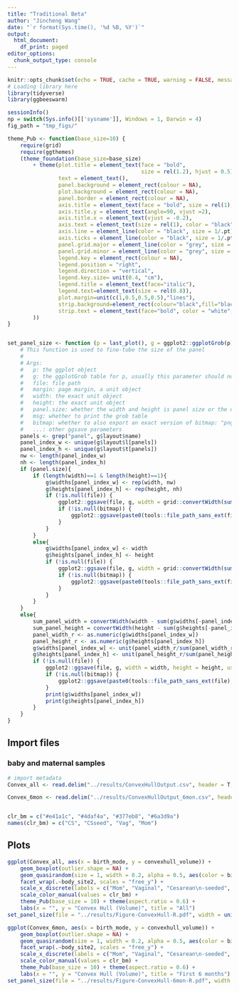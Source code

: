 ```yaml
---
title: "Traditional Beta"
author: "Jincheng Wang"
date: "`r format(Sys.time(), '%d %B, %Y')`"
output:
  html_document:
    df_print: paged
editor_options:
  chunk_output_type: console
---
```


```r
knitr::opts_chunk$set(echo = TRUE, cache = TRUE, warning = FALSE, message = FALSE)
# Loading library here
library(tidyverse)
library(ggbeeswarm)

sessionInfo()
np = switch(Sys.info()[['sysname']], Windows = 1, Darwin = 4)
fig_path = "tmp_figs/"
```

```r
theme_Pub <- function(base_size=10) {
    require(grid)
    require(ggthemes)
    (theme_foundation(base_size=base_size)
        + theme(plot.title = element_text(face = "bold",
                                          size = rel(1.2), hjust = 0.5),
                text = element_text(),
                panel.background = element_rect(colour = NA),
                plot.background = element_rect(colour = NA),
                panel.border = element_rect(colour = NA),
                axis.title = element_text(face = "bold", size = rel(1), color = "black"),
                axis.title.y = element_text(angle=90, vjust =2),
                axis.title.x = element_text(vjust = -0.2),
                axis.text = element_text(size = rel(1), color = "black"),
                axis.line = element_line(color = "black", size = 1/.pt),
                axis.ticks = element_line(color = "black", size = 1/.pt),
                panel.grid.major = element_line(color = "grey", size = 0.1),
                panel.grid.minor = element_line(color = "grey", size = 0.1),
                legend.key = element_rect(colour = NA),
                legend.position = "right",
                legend.direction = "vertical",
                legend.key.size= unit(0.4, "cm"),
                legend.title = element_text(face="italic"),
                legend.text=element_text(size = rel(0.8)),
                plot.margin=unit(c(1,0.5,0.5,0.5),"lines"),
                strip.background=element_rect(colour="black",fill="black"),
                strip.text = element_text(face="bold", color = "white", size = rel(1))
        ))
}


set_panel_size <- function (p = last_plot(), g = ggplot2::ggplotGrob(p), file = NULL, margin = unit(1, "mm"), width = unit(4, "cm"), height = unit(4, "cm"), panel.size = T, msg = F, bitmap = "png", useDingbats = F, ...) {
    # This function is used to fine-tube the size of the panel
    #
    # Args:
    #   p: the ggplot object
    #   g: the ggplotGrob table for p, usually this parameter should not be changed
    #   file: file path
    #   margin: page margin, a unit object
    #   width: the exact unit object
    #   height: the exact unit object
    #   panel.size: whether the width and height is panel size or the overall graph
    #   msg: whether to print the grob table
    #   bitmap: whether to also export an exact version of bitmap: "png", "tiff", NULL
    #   ...: other ggsave parameters
    panels <- grep("panel", g$layout$name)
    panel_index_w <- unique(g$layout$l[panels])
    panel_index_h <- unique(g$layout$t[panels])
    nw <- length(panel_index_w)
    nh <- length(panel_index_h)
    if (panel.size){
        if (length(width)==1 & length(height)==1){
            g$widths[panel_index_w] <- rep(width, nw)
            g$heights[panel_index_h] <- rep(height, nh)
            if (!is.null(file)) {
                ggplot2::ggsave(file, g, width = grid::convertWidth(sum(g$widths) + 2 * margin, unitTo = "in", valueOnly = TRUE), height = grid::convertHeight(sum(g$heights) + 2 * margin, unitTo = "in", valueOnly = TRUE), useDingbats = useDingbats, ...)
                if (!is.null(bitmap)) {
                    ggplot2::ggsave(paste0(tools::file_path_sans_ext(file), ".", bitmap), g, width = grid::convertWidth(sum(g$widths) + 2 * margin, unitTo = "in", valueOnly = TRUE), height = grid::convertHeight(sum(g$heights) + 2 * margin, unitTo = "in", valueOnly = TRUE),  dpi = 600, ...)
                }
            }
        }
        else{
            g$widths[panel_index_w] <- width
            g$heights[panel_index_h] <- height
            if (!is.null(file)) {
                ggplot2::ggsave(file, g, width = grid::convertWidth(sum(g$widths) + 2 * margin, unitTo = "in", valueOnly = TRUE), height = grid::convertHeight(sum(g$heights) + 2 * margin, unitTo = "in", valueOnly = TRUE), useDingbats = useDingbats, ...)
                if (!is.null(bitmap)) {
                    ggplot2::ggsave(paste0(tools::file_path_sans_ext(file), ".", bitmap), g, width = grid::convertWidth(sum(g$widths) + 2 * margin, unitTo = "in", valueOnly = TRUE), height = grid::convertHeight(sum(g$heights) + 2 * margin, unitTo = "in", valueOnly = TRUE),  dpi = 600, ...)
                }
            }
        }
    }
    else{
        sum_panel_width = convertWidth(width - sum(g$widths[-panel_index_w]) - 2 * margin, unitTo = "in", valueOnly = TRUE)
        sum_panel_height = convertWidth(height - sum(g$heights[-panel_index_h]) - 2 * margin, unitTo = "in", valueOnly = TRUE)
        panel_width_r <- as.numeric(g$widths[panel_index_w])
        panel_height_r <- as.numeric(g$heights[panel_index_h])
        g$widths[panel_index_w] <- unit(panel_width_r/sum(panel_width_r)*sum_panel_width, units = "in")
        g$heights[panel_index_h] <- unit(panel_height_r/sum(panel_height_r)*sum_panel_height, units = "in")
        if (!is.null(file)) {
            ggplot2::ggsave(file, g, width = width, height = height, useDingbats = useDingbats, ...)
            if (!is.null(bitmap)) {
                ggplot2::ggsave(paste0(tools::file_path_sans_ext(file), ".", bitmap), g, width = grid::convertWidth(sum(g$widths) + 2 * margin, unitTo = "in", valueOnly = TRUE), height = grid::convertHeight(sum(g$heights) + 2 * margin, unitTo = "in", valueOnly = TRUE),  dpi = 600, ...)
            }
            print(g$widths[panel_index_w])
            print(g$heights[panel_index_h])
        }
    }
}


```

## Import files
### baby and maternal samples
```r
# import metadata
Convex_all <- read.delim("../results/ConvexHullOutput.csv", header = T, sep = ",", na.strings = c("", "NA"), stringsAsFactors = F) %>% select(-X) %>% mutate(birth_mode = factor(birth_mode, levels = c("Mom", "Vag", "CSseed", "CS")), body_site2 = ifelse(body_site=="Forearm", "Skin", body_site))

Convex_6mon <- read.delim("../results/ConvexHullOutput_6mon.csv", header = T, sep = ",", na.strings = c("", "NA"), stringsAsFactors = F) %>% select(-X) %>% mutate(birth_mode = factor(birth_mode, levels = c("Mom", "Vag", "CSseed", "CS")), body_site2 = ifelse(body_site=="Forearm", "Skin", body_site))


clr_bm = c("#e41a1c", "#4daf4a", "#377eb8", "#6a3d9a")
names(clr_bm) = c("CS", "CSseed", "Vag", "Mom")
```

## Plots
```r

ggplot(Convex_all, aes(x = birth_mode, y = convexhull_volume)) +
    geom_boxplot(outlier.shape = NA) +
    geom_quasirandom(size = 1, width = 0.2, alpha = 0.5, aes(color = birth_mode), show.legend = F) +
    facet_wrap(.~body_site2, scales = "free_y") +
    scale_x_discrete(labels = c("Mom", "Vaginal", "Cesarean\n-seeded", "Cesarean")) +
    scale_color_manual(values = clr_bm) +
    theme_Pub(base_size = 10) + theme(aspect.ratio = 0.6) +
    labs(x = "", y = "Convex Hull (Volume)", title = "All")
set_panel_size(file = "../results/Figure-ConvexHull-R.pdf", width = unit(1.5, "in"), height = unit(0.9, "in"))

ggplot(Convex_6mon, aes(x = birth_mode, y = convexhull_volume)) +
    geom_boxplot(outlier.shape = NA) +
    geom_quasirandom(size = 1, width = 0.2, alpha = 0.5, aes(color = birth_mode), show.legend = F) +
    facet_wrap(.~body_site2, scales = "free_y") +
    scale_x_discrete(labels = c("Mom", "Vaginal", "Cesarean\n-seeded", "Cesarean")) +
    scale_color_manual(values = clr_bm) +
    theme_Pub(base_size = 10) + theme(aspect.ratio = 0.6) +
    labs(x = "", y = "Convex Hull (Volume)", title = "First 6 months")
set_panel_size(file = "../results/Figure-ConvexHull-6mon-R.pdf", width = unit(1.5, "in"), height = unit(0.9, "in"))
```

